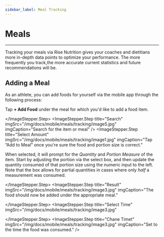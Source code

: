 ```yaml
---
sidebar_label: Meal Tracking
---
```




# Meals
---

Tracking your meals via Rise Nutrition gives your coaches and dietitians more
in-depth data points to optimize your performance. The more frequently you track,the more accurate current statistics and future recommendations will be.

## Adding a Meal

As an athlete, you can add foods for yourself via the mobile app through the following process:

<ImageStepper>
  <ImageStepper.Step
    title="Open Meals"
    imgSrc="/img/docs/mobile/meals/tracking/image2.jpg"
    imgCaption="From the main screen, tap Meals"
  />
  <ImageStepper.Step
    title="Select a Meal"
    imgSrc="/img/docs/mobile/meals/tracking/image4.jpg"
    imgCaption="Select what meal to add an item to"
  >

Tap **+ Add Food** under the meal for which you'd like to add a food item.

  </ImageStepper.Step>
  <ImageStepper.Step
    title="Search"
    imgSrc="/img/docs/mobile/meals/tracking/image5.jpg"
    imgCaption="Search for the item or meal"
  />
  <ImageStepper.Step
    title="Select Amount"
    imgSrc="/img/docs/mobile/meals/tracking/image1.jpg"
    imgCaption="Tap “Add to Meal” once you're sure the food and portion size is correct."
  >

When selected, it will prompt for the _Quantity_ and _Portion Measure_ of the item.
Start by adjusting the portion via the select box, and then update the quantity consumed
of that portion size using the numeric input to the left. Note that the box allows for
partial quantities in cases where only _half_ a measurement was consumed.

  </ImageStepper.Step>
  <ImageStepper.Step
    title="Result"
    imgSrc="/img/docs/mobile/meals/tracking/image3.jpg"
    imgCaption="The food should now be added under the appropriate meal."
  >

</ImageStepper.Step>
  <ImageStepper.Step
    title="Select Time"
    imgSrc="/img/docs/mobile/meals/tracking/image3.jpg"
  >

</ImageStepper.Step>
  <ImageStepper.Step
    title="Chane Timet"
    imgSrc="/img/docs/mobile/meals/tracking/image3.jpg"
    imgCaption="Set to the time the food was consumed."
  />

</ImageStepper>

